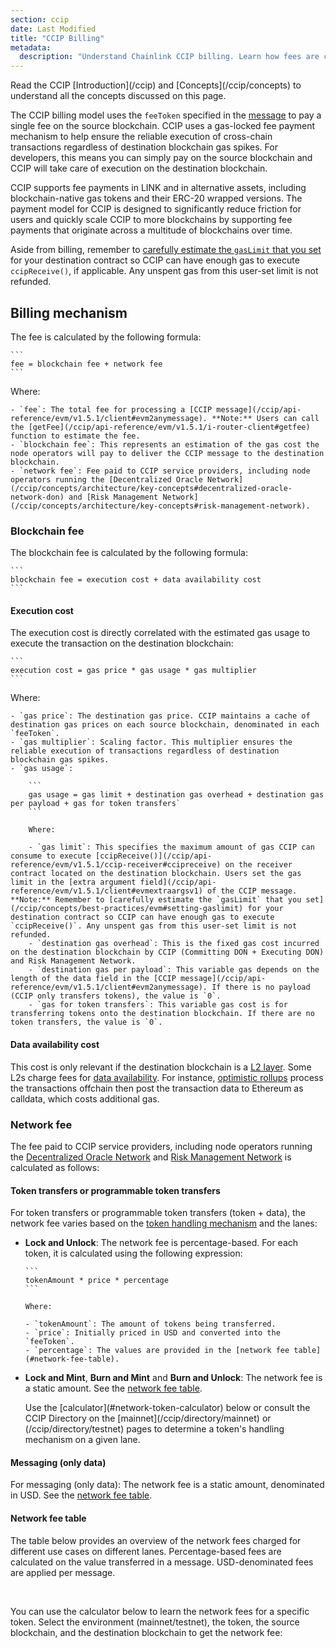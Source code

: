 ```yaml
---
section: ccip
date: Last Modified
title: "CCIP Billing"
metadata:
  description: "Understand Chainlink CCIP billing. Learn how fees are calculated based on blockchain costs, network fees, gas usage, data availability, and token transfer types."
---
```



<Aside type="note" title="Prerequisites">
  Read the CCIP [Introduction](/ccip) and [Concepts](/ccip/concepts) to understand all the concepts discussed on this
  page.
</Aside>

The CCIP billing model uses the `feeToken` specified in the [message](/ccip/api-reference/evm/v1.5.1/client#evm2anymessage) to pay a single fee on the source blockchain. CCIP uses a gas-locked fee payment mechanism to help ensure the reliable execution of cross-chain transactions regardless of destination blockchain gas spikes. For developers, this means you can simply pay on the source blockchain and CCIP will take care of execution on the destination blockchain.

CCIP supports fee payments in LINK and in alternative assets, including blockchain-native gas tokens and their ERC-20 wrapped versions. The payment model for CCIP is designed to significantly reduce friction for users and quickly scale CCIP to more blockchains by supporting fee payments that originate across a multitude of blockchains over time.

Aside from billing, remember to [carefully estimate the `gasLimit` that you set](/ccip/concepts/best-practices/evm#setting-gaslimit) for your destination contract so CCIP can have enough gas to execute `ccipReceive()`, if applicable. Any unspent gas from this user-set limit is not refunded.

## Billing mechanism

The fee is calculated by the following formula:

    ```
    fee = blockchain fee + network fee
    ```

Where:

    - `fee`: The total fee for processing a [CCIP message](/ccip/api-reference/evm/v1.5.1/client#evm2anymessage). **Note:** Users can call the [getFee](/ccip/api-reference/evm/v1.5.1/i-router-client#getfee) function to estimate the fee.
    - `blockchain fee`: This represents an estimation of the gas cost the node operators will pay to deliver the CCIP message to the destination blockchain.
    - `network fee`: Fee paid to CCIP service providers, including node operators running the [Decentralized Oracle Network](/ccip/concepts/architecture/key-concepts#decentralized-oracle-network-don) and [Risk Management Network](/ccip/concepts/architecture/key-concepts#risk-management-network).

### Blockchain fee

The blockchain fee is calculated by the following formula:

    ```
    blockchain fee = execution cost + data availability cost
    ```

#### Execution cost

The execution cost is directly correlated with the estimated gas usage to execute the transaction on the destination blockchain:

    ```
    execution cost = gas price * gas usage * gas multiplier
    ```

Where:

    - `gas price`: The destination gas price. CCIP maintains a cache of destination gas prices on each source blockchain, denominated in each `feeToken`.
    - `gas multiplier`: Scaling factor. This multiplier ensures the reliable execution of transactions regardless of destination blockchain gas spikes.
    - `gas usage`:

        ```
        gas usage = gas limit + destination gas overhead + destination gas per payload + gas for token transfers`
        ```

        Where:

        - `gas limit`: This specifies the maximum amount of gas CCIP can consume to execute [ccipReceive()](/ccip/api-reference/evm/v1.5.1/ccip-receiver#ccipreceive) on the receiver contract located on the destination blockchain. Users set the gas limit in the [extra argument field](/ccip/api-reference/evm/v1.5.1/client#evmextraargsv1) of the CCIP message. **Note:** Remember to [carefully estimate the `gasLimit` that you set](/ccip/concepts/best-practices/evm#setting-gaslimit) for your destination contract so CCIP can have enough gas to execute `ccipReceive()`. Any unspent gas from this user-set limit is not refunded.
        - `destination gas overhead`: This is the fixed gas cost incurred on the destination blockchain by CCIP (Committing DON + Executing DON) and Risk Management Network.
        - `destination gas per payload`: This variable gas depends on the length of the data field in the [CCIP message](/ccip/api-reference/evm/v1.5.1/client#evm2anymessage). If there is no payload (CCIP only transfers tokens), the value is `0`.
        - `gas for token transfers`: This variable gas cost is for transferring tokens onto the destination blockchain. If there are no token transfers, the value is `0`.

#### Data availability cost

This cost is only relevant if the destination blockchain is a [L2 layer](https://chain.link/education-hub/what-is-layer-2). Some L2s charge fees for [data availability](https://ethereum.org/en/developers/docs/data-availability). For instance, [optimistic rollups](https://ethereum.org/en/developers/docs/scaling/optimistic-rollups/) process the transactions offchain then post the transaction data to Ethereum as calldata, which costs additional gas.

### Network fee

The fee paid to CCIP service providers, including node operators running the [Decentralized Oracle Network](/ccip/concepts/architecture/key-concepts#decentralized-oracle-network-don) and [Risk Management Network](/ccip/concepts/architecture/key-concepts#risk-management-network) is calculated as follows:

#### Token transfers or programmable token transfers

For token transfers or programmable token transfers (token + data), the network fee varies based on the [token handling mechanism](/ccip/concepts/cross-chain-token/evm/token-pools#token-handling-mechanisms) and the lanes:

- **Lock and Unlock**: The network fee is percentage-based. For each token, it is calculated using the following expression:

      ```
      tokenAmount * price * percentage
      ```

      Where:

      - `tokenAmount`: The amount of tokens being transferred.
      - `price`: Initially priced in USD and converted into the `feeToken`.
      - `percentage`: The values are provided in the [network fee table](#network-fee-table).

- **Lock and Mint**, **Burn and Mint** and **Burn and Unlock**: The network fee is a static amount. See the [network fee table](#network-fee-table).

  <Aside type="note" title="Determine Token Handling Mechanism">
    Use the [calculator](#network-token-calculator) below or consult the CCIP Directory on the
    [mainnet](/ccip/directory/mainnet) or (/ccip/directory/testnet) pages to determine a token's handling mechanism on a
    given lane.
  </Aside>

#### Messaging (only data)

For messaging (only data): The network fee is a static amount, denominated in USD. See the [network fee table](#network-fee-table).

#### Network fee table

The table below provides an overview of the network fees charged for different use cases on different lanes. Percentage-based fees are calculated on the value transferred in a message. USD-denominated fees are applied per message.

<Billing />

<br id="network-token-calculator" />

You can use the calculator below to learn the network fees for a specific token. Select the environment (mainnet/testnet), the token, the source blockchain, and the destination blockchain to get the network fee:

<br />

<TokenCalculator client:idle />
